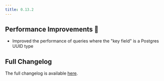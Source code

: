 ```yaml
---
title: 0.13.2
---
```


## Performance Improvements 🚀

- Improved the performance of queries where the "key field" is a Postgres UUID type

## Full Changelog

The full changelog is available [here](https://github.com/paradedb/paradedb/releases/tag/v0.13.2).
